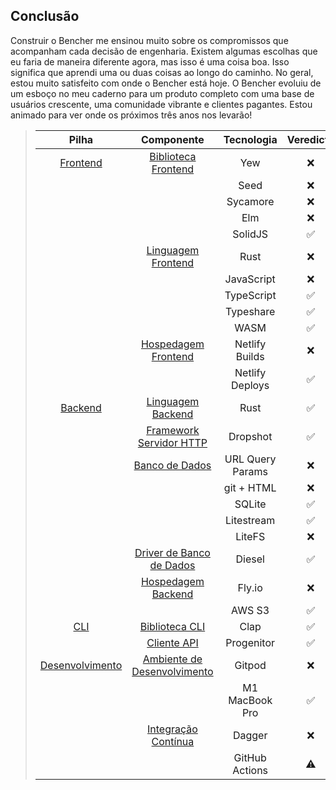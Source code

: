 ## Conclusão

Construir o Bencher me ensinou muito sobre os compromissos que acompanham cada decisão de engenharia. Existem algumas escolhas que eu faria de maneira diferente agora, mas isso é uma coisa boa. Isso significa que aprendi uma ou duas coisas ao longo do caminho. No geral, estou muito satisfeito com onde o Bencher está hoje. O Bencher evoluiu de um esboço no meu caderno para um produto completo com uma base de usuários crescente, uma comunidade vibrante e clientes pagantes. Estou animado para ver onde os próximos três anos nos levarão!

> |        Pilha         |                  Componente                   |   Tecnologia   | Veredicto |
> | :------------------: | :-------------------------------------------: | :------------: | :-------: |
> | [Frontend](#frontend) |     [Biblioteca Frontend](#frontend-library)  |       Yew      |    ❌    |
> |                      |                                               |      Seed      |    ❌    |
> |                      |                                               |    Sycamore    |    ❌    |
> |                      |                                               |      Elm       |    ❌    |
> |                      |                                               |    SolidJS     |    ✅    |
> |                      |   [Linguagem Frontend](#frontend-language)    |      Rust      |    ❌    |
> |                      |                                               |  JavaScript    |    ❌    |
> |                      |                                               |  TypeScript    |    ✅    |
> |                      |                                               |   Typeshare    |    ✅    |
> |                      |                                               |      WASM      |    ✅    |
> |                      |   [Hospedagem Frontend](#frontend-hosting)    | Netlify Builds |    ❌    |
> |                      |                                               | Netlify Deploys|    ✅    |
> |  [Backend](#backend) |   [Linguagem Backend](#backend-language)      |      Rust      |    ✅    |
> |                      | [Framework Servidor HTTP](#http-server-framework)|   Dropshot   |    ✅    |
> |                      |               [Banco de Dados](#database)    |  URL Query Params |    ❌    |
> |                      |                                              |    git + HTML  |    ❌    |
> |                      |                                              |    SQLite      |    ✅    |
> |                      |                                              |   Litestream   |    ✅    |
> |                      |                                              |     LiteFS     |    ❌    |
> |                      |    [Driver de Banco de Dados](#database-driver)|    Diesel     |    ✅    |
> |                      |   [Hospedagem Backend](#backend-hosting)     |     Fly.io     |    ❌    |
> |                      |                                              |    AWS S3      |    ✅    |
> |    [CLI](#cli)       |            [Biblioteca CLI](#cli-library)    |      Clap      |    ✅    |
> |                      |            [Cliente API](#api-client)        |   Progenitor   |    ✅    |
> | [Desenvolvimento](#development) | [Ambiente de Desenvolvimento](#developer-environment)|     Gitpod    |    ❌    |
> |                      |                                              | M1 MacBook Pro |    ✅    |
> |                      | [Integração Contínua](#continuous-integration)|    Dagger     |    ❌    |
> |                      |                                              | GitHub Actions |    ⚠️    |
